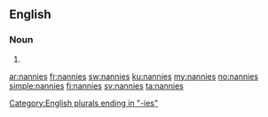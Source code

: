 ==English==

===Noun===
{{head|en|noun plural form}}

# {{plural of|nanny|lang=en}}

[[Category:English plurals ending in "-ies"]]

[[ar:nannies]]
[[fr:nannies]]
[[sw:nannies]]
[[ku:nannies]]
[[my:nannies]]
[[no:nannies]]
[[simple:nannies]]
[[fi:nannies]]
[[sv:nannies]]
[[ta:nannies]]